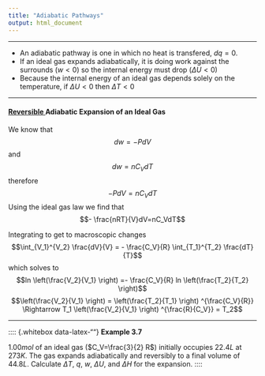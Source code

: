 ```yaml
---
title: "Adiabatic Pathways"
output: html_document
---
```


---

- An adiabatic pathway is one in which no heat is transfered, $dq=0$.
- If an ideal gas expands adiabatically, it is doing work against the surrounds ($w<0$) so the internal energy must drop ($\Delta U<0$)
- Because the internal energy of an ideal gas depends solely on the temperature, if $\Delta U<0$ then $\Delta T<0$

---

<h4> <a href=reversible-expansion.html> Reversible </a> Adiabatic Expansion of an Ideal Gas </h4>
We know that
$$dw=-PdV$$
and
$$dw=nC_VdT$$
therefore
$$-PdV=nC_VdT$$
Using the ideal gas law we find that
$$- \frac{nRT}{V}dV=nC_VdT$$

Integrating to get to macroscopic changes
$$\int_{V_1}^{V_2} \frac{dV}{V} = - \frac{C_V}{R} \int_{T_1}^{T_2} \frac{dT}{T}$$
which solves to
$$ln \left(\frac{V_2}{V_1} \right) =- \frac{C_V}{R} ln \left(\frac{T_2}{T_2} \right)$$
$$\left(\frac{V_2}{V_1} \right) = \left(\frac{T_2}{T_1} \right) ^{\frac{C_V}{R}} \Rightarrow T_1 \left(\frac{V_2}{V_1} \right) ^{\frac{R}{C_V}} = T_2$$

---

:::: {.whitebox data-latex-""}
**Example 3.7**

$1.00mol$ of an ideal gas ($C_V=\frac{3}{2} R$) initially occupies $22.4L$ at $273K$. The gas expands adiabatically and reversibly to a final volume of $44.8L$. Calculate $\Delta T$, $q$, $w$, $\Delta U$, and $\Delta H$ for the expansion. 
::::